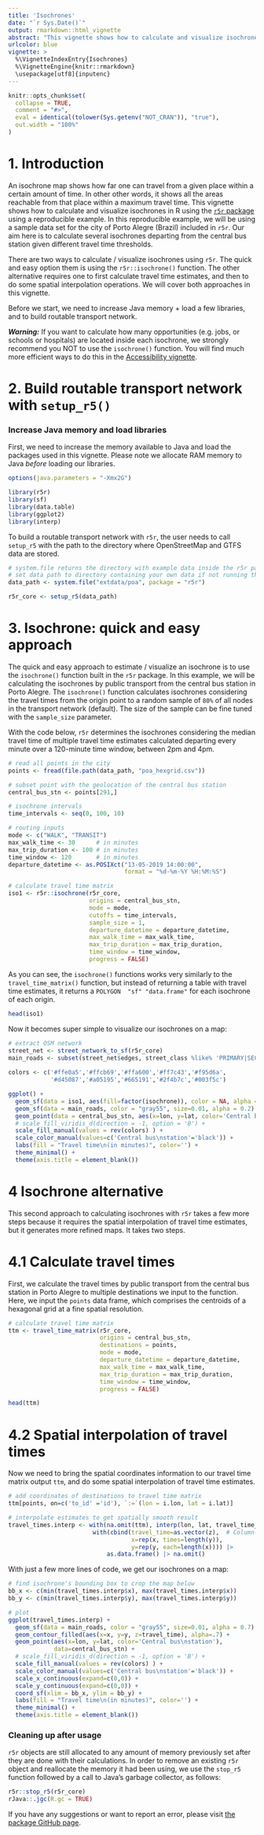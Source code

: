```yaml
---
title: 'Isochrones'
date: "`r Sys.Date()`"
output: rmarkdown::html_vignette
abstract: "This vignette shows how to calculate and visualize isochrones in R using the `r5r` package."
urlcolor: blue
vignette: >
  %\VignetteIndexEntry{Isochrones} 
  %\VignetteEngine{knitr::rmarkdown} 
  \usepackage[utf8]{inputenc}
---
```


```r
knitr::opts_chunk$set(
  collapse = TRUE,
  comment = "#>",
  eval = identical(tolower(Sys.getenv("NOT_CRAN")), "true"),
  out.width = "100%"
)
```

# 1. Introduction

An isochrone map shows how far one can travel from a given place within a certain amount of time. In other other words, it shows all the areas reachable from that place within a maximum travel time. This vignette shows how to calculate and visualize isochrones in R using the [`r5r` package](https://ipeagit.github.io/r5r/index.html) using a reproducible example. In this reproducible example, we will be using a sample data set for the city of Porto Alegre (Brazil) included in `r5r`. Our aim here is to calculate several isochrones departing from the central bus station given different travel time thresholds. 

There are two ways to calculate / visualize isochrones using `r5r`. The quick and easy option them is using the `r5r::isochrone()` function. The other alternative requires one to first calculate travel time estimates, and then to do some spatial interpolation operations. We will cover both approaches in this vignette. 

Before we start, we need to increase Java memory + load a few libraries, and to build routable transport network.



***Warning:*** If you want to calculate how many opportunities (e.g. jobs, or schools or hospitals) are located inside each isochrone, we strongly recommend you NOT to use the `isochrone()` function. You will find much more efficient ways to do this in the [Accessibility vignette](https://ipeagit.github.io/r5r/articles/calculating_accessibility.html).


# 2. Build routable transport network with `setup_r5()`

### Increase Java memory and load libraries

First, we need to increase the memory available to Java and load the packages used in this vignette. Please note we allocate RAM memory to Java *before* loading our libraries.

```r
options(java.parameters = "-Xmx2G")

library(r5r)
library(sf)
library(data.table)
library(ggplot2)
library(interp)
```


To build a routable transport network with `r5r`, the user needs to call `setup_r5` with the path to the directory where OpenStreetMap and GTFS data are stored.

```r
# system.file returns the directory with example data inside the r5r package
# set data path to directory containing your own data if not running this example
data_path <- system.file("extdata/poa", package = "r5r")

r5r_core <- setup_r5(data_path)
```


# 3. Isochrone: quick and easy approach

The quick and easy approach to estimate / visualize an isochrone is to use the `isochrone()` function built in the `r5r` package. In this example, we will be calculating the isochrones by public transport from the central bus station in Porto Alegre. The `isochrone()` function calculates isochrones considering the travel times from the origin point to a random sample of `80%` of all nodes in the transport network (default). The size of the sample can be fine tuned with the `sample_size` parameter. 

With the code below, `r5r` determines the isochrones considering the median travel time of multiple travel time estimates calculated departing every minute over a 120-minute time window, between 2pm and 4pm.



```r
# read all points in the city
points <- fread(file.path(data_path, "poa_hexgrid.csv"))

# subset point with the geolocation of the central bus station
central_bus_stn <- points[291,]

# isochrone intervals
time_intervals <- seq(0, 100, 10)

# routing inputs
mode <- c("WALK", "TRANSIT")
max_walk_time <- 30      # in minutes
max_trip_duration <- 100 # in minutes
time_window <- 120       # in minutes
departure_datetime <- as.POSIXct("13-05-2019 14:00:00",
                                 format = "%d-%m-%Y %H:%M:%S")

# calculate travel time matrix
iso1 <- r5r::isochrone(r5r_core,
                       origins = central_bus_stn,
                       mode = mode,
                       cutoffs = time_intervals,
                       sample_size = 1,
                       departure_datetime = departure_datetime,
                       max_walk_time = max_walk_time,
                       max_trip_duration = max_trip_duration,
                       time_window = time_window,
                       progress = FALSE)

```
As you can see, the `isochrone()` functions works very similarly to the `travel_time_matrix()` function, but instead of returning a table with travel time estimates, it returns a `POLYGON  "sf" "data.frame"` for each isochrone of each origin.

```r
head(iso1)
```

Now it becomes super simple to visualize our isochrones on a map:

```r
# extract OSM network
street_net <- street_network_to_sf(r5r_core)
main_roads <- subset(street_net$edges, street_class %like% 'PRIMARY|SECONDARY')
  
colors <- c('#ffe0a5','#ffcb69','#ffa600','#ff7c43','#f95d6a',
            '#d45087','#a05195','#665191','#2f4b7c','#003f5c')

ggplot() +
  geom_sf(data = iso1, aes(fill=factor(isochrone)), color = NA, alpha = .7) +
  geom_sf(data = main_roads, color = "gray55", size=0.01, alpha = 0.2) +
  geom_point(data = central_bus_stn, aes(x=lon, y=lat, color='Central bus\nstation')) +
  # scale_fill_viridis_d(direction = -1, option = 'B') +
  scale_fill_manual(values = rev(colors) ) +
  scale_color_manual(values=c('Central bus\nstation'='black')) +
  labs(fill = "Travel time\n(in minutes)", color='') +
  theme_minimal() +
  theme(axis.title = element_blank())
```


# 4 Isochrone alternative

This second approach to calculating isochrones with `r5r` takes a few more steps because it requires the spatial interpolation of travel time estimates, but it generates more refined maps. It takes two steps. 

# 4.1 Calculate travel times

First, we calculate the travel times by public transport from the central bus station in Porto Alegre to multiple destinations we input to the function. Here, we input the `points` data frame, which comprises the centroids of a hexagonal grid at a fine spatial resolution.

```r
# calculate travel time matrix
ttm <- travel_time_matrix(r5r_core,
                          origins = central_bus_stn,
                          destinations = points,
                          mode = mode,
                          departure_datetime = departure_datetime,
                          max_walk_time = max_walk_time,
                          max_trip_duration = max_trip_duration,
                          time_window = time_window,
                          progress = FALSE)

head(ttm)

```

# 4.2 Spatial interpolation of travel times

Now we need to bring the spatial coordinates information to our travel time matrix output `ttm`, and do some spatial interpolation of travel time estimates.

```r
# add coordinates of destinations to travel time matrix
ttm[points, on=c('to_id' ='id'), `:=`(lon = i.lon, lat = i.lat)]

# interpolate estimates to get spatially smooth result
travel_times.interp <- with(na.omit(ttm), interp(lon, lat, travel_time_p50)) |>
                        with(cbind(travel_time=as.vector(z),  # Column-major order
                                   x=rep(x, times=length(y)),
                                   y=rep(y, each=length(x)))) |>
                            as.data.frame() |> na.omit()
```


With just a few more lines of code, we get our isochrones on a map:

```r
# find isochrone's bounding box to crop the map below
bb_x <- c(min(travel_times.interp$x), max(travel_times.interp$x))
bb_y <- c(min(travel_times.interp$y), max(travel_times.interp$y))

# plot
ggplot(travel_times.interp) +
  geom_sf(data = main_roads, color = "gray55", size=0.01, alpha = 0.7) +
  geom_contour_filled(aes(x=x, y=y, z=travel_time), alpha=.7) +
  geom_point(aes(x=lon, y=lat, color='Central bus\nstation'),
             data=central_bus_stn) +
  # scale_fill_viridis_d(direction = -1, option = 'B') +
  scale_fill_manual(values = rev(colors) ) +
  scale_color_manual(values=c('Central bus\nstation'='black')) +
  scale_x_continuous(expand=c(0,0)) +
  scale_y_continuous(expand=c(0,0)) +
  coord_sf(xlim = bb_x, ylim = bb_y) +
  labs(fill = "Travel time\n(in minutes)", color='') +
  theme_minimal() +
  theme(axis.title = element_blank())
```


### Cleaning up after usage

`r5r` objects are still allocated to any amount of memory previously set after they are done with their calculations. In order to remove an existing `r5r` object and reallocate the memory it had been using, we use the `stop_r5` function followed by a call to Java's garbage collector, as follows:

```r
r5r::stop_r5(r5r_core)
rJava::.jgc(R.gc = TRUE)
```

If you have any suggestions or want to report an error, please visit [the package GitHub page](https://github.com/ipeaGIT/r5r).
